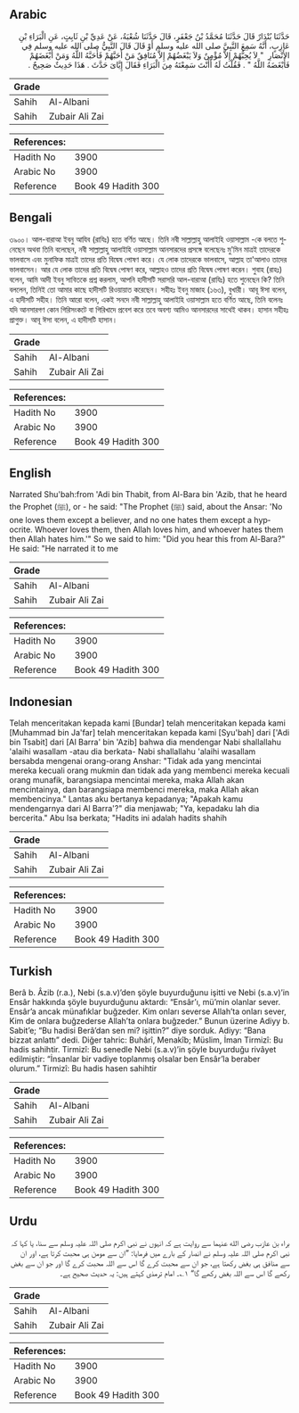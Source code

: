 ## Arabic


<div dir="rtl" lang="ar" style={{fontSize:'larger',backgroundColor:'#f8f9fa',padding:20}}>
حَدَّثَنَا بُنْدَارٌ قَالَ حَدَّثَنَا مُحَمَّدُ بْنُ جَعْفَرٍ، قَالَ حَدَّثَنَا شُعْبَةُ، عَنْ عَدِيِّ بْنِ ثَابِتٍ، عَنِ الْبَرَاءِ بْنِ عَازِبٍ، أَنَّهُ سَمِعَ النَّبِيَّ صلى الله عليه وسلم أَوْ قَالَ قَالَ النَّبِيُّ صلى الله عليه وسلم فِي الأَنْصَارِ ‏ "‏ لاَ يُحِبُّهُمْ إِلاَّ مُؤْمِنٌ وَلاَ يَبْغَضُهُمْ إِلاَّ مُنَافِقٌ مَنْ أَحَبَّهُمْ فَأَحَبَّهُ اللَّهُ وَمَنْ أَبْغَضَهُمْ فَأَبْغَضَهُ اللَّهُ ‏"‏ ‏.‏ فَقُلْتُ لَهُ أَأَنْتَ سَمِعْتَهُ مِنَ الْبَرَاءِ فَقَالَ إِيَّاىَ حَدَّثَ ‏.‏ هَذَا حَدِيثٌ صَحِيحٌ ‏.‏
</div>
<div style={{backgroundColor:'#f8f9fa',padding:20, marginBottom: 10}}><table> <thead> <tr> <th>Grade</th> <th></th> </tr> </thead> <tbody> <tr><td>Sahih</td><td>Al-Albani</td></tr><tr><td>Sahih</td><td>Zubair Ali Zai</td></tr></tbody></table><table> <thead> <tr> <th>References:</th> <th></th> </tr> </thead> <tbody><tr><td>Hadith No</td><td>3900</td></tr><tr><td>Arabic No</td><td>3900</td></tr><tr><td>Reference</td><td>Book 49 Hadith 300</td></tr></tbody></table></div>

## Bengali


<div dir="ltr" lang="bn" style={{fontSize:'larger',backgroundColor:'#f8f9fa',padding:20}}>
৩৯০০। আল-বারাআ ইবনু আযিব (রাযিঃ) হতে বর্ণিত আছে। তিনি নবী সাল্লাল্লাহু আলাইহি ওয়াসাল্লাম -কে বলতে শুনেছেন অথবা তিনি বলেছেন, নবী সাল্লাল্লাহু আলাইহি ওয়াসাল্লাম আনসারদের প্রসঙ্গে বলেছেনঃ মু'মিন মাত্রই তাদেরকে ভালবাসে এবং মুনাফিক মাত্রই তাদের প্রতি বিদ্বেষ পোষণ করে। যে লোক তাদেরকে ভালবাসে, আল্লাহ তা'আলাও তাদের ভালবাসেন। আর যে লোক তাদের প্রতি বিদ্বেষ পোষণ করে, আল্লাহও তাদের প্রতি বিদ্বেষ পোষণ করেন। শুবাহ (রাহঃ) বলেন, আমি আদী ইবনু সাবিতকে প্রশ্ন করলাম, আপনি হাদীসটি সরাসরি আল-বারাআ (রাযিঃ) হতে শুনেছেন কি? তিনি বললেন, তিনিই তো আমার কাছে হাদীসটি রিওয়ায়াত করেছেন। সহীহঃ ইবনু মাজাহ (১৬৩), বুখারী। আবূ ঈসা বলেন, এ হাদীসটি সহীহ। তিনি আরো বলেন, একই সনদে নবী সাল্লাল্লাহু আলাইহি ওয়াসাল্লাম হতে বর্ণিত আছে, তিনি বলেনঃ যদি আনসারগণ কোন গিরিসংকটে বা গিরিখাদে প্রবেশ করে তবে অবশ্য আমিও আনসারদের সাথেই থাকব। হাসান সহীহঃ প্রাগুক্ত। আবূ ঈসা বলেন, এ হাদীসটি হাসান।
</div>
<div style={{backgroundColor:'#f8f9fa',padding:20, marginBottom: 10}}><table> <thead> <tr> <th>Grade</th> <th></th> </tr> </thead> <tbody> <tr><td>Sahih</td><td>Al-Albani</td></tr><tr><td>Sahih</td><td>Zubair Ali Zai</td></tr></tbody></table><table> <thead> <tr> <th>References:</th> <th></th> </tr> </thead> <tbody><tr><td>Hadith No</td><td>3900</td></tr><tr><td>Arabic No</td><td>3900</td></tr><tr><td>Reference</td><td>Book 49 Hadith 300</td></tr></tbody></table></div>

## English


<div dir="ltr" lang="en" style={{fontSize:'larger',backgroundColor:'#f8f9fa',padding:20}}>
Narrated Shu'bah:from 'Adi bin Thabit, from Al-Bara bin 'Azib, that he heard the Prophet (ﷺ), or - he said: "The Prophet (ﷺ) said, about the Ansar: 'No one loves them except a believer, and no one hates them except a hypocrite. Whoever loves them, then Allah loves him, and whoever hates them then Allah hates him.'" So we said to him: "Did you hear this from Al-Bara?" He said: "He narrated it to me
</div>
<div style={{backgroundColor:'#f8f9fa',padding:20, marginBottom: 10}}><table> <thead> <tr> <th>Grade</th> <th></th> </tr> </thead> <tbody> <tr><td>Sahih</td><td>Al-Albani</td></tr><tr><td>Sahih</td><td>Zubair Ali Zai</td></tr></tbody></table><table> <thead> <tr> <th>References:</th> <th></th> </tr> </thead> <tbody><tr><td>Hadith No</td><td>3900</td></tr><tr><td>Arabic No</td><td>3900</td></tr><tr><td>Reference</td><td>Book 49 Hadith 300</td></tr></tbody></table></div>

## Indonesian


<div dir="ltr" lang="id" style={{fontSize:'larger',backgroundColor:'#f8f9fa',padding:20}}>
Telah menceritakan kepada kami [Bundar] telah menceritakan kepada kami [Muhammad bin Ja'far] telah menceritakan kepada kami [Syu'bah] dari ['Adi bin Tsabit] dari [Al Barra' bin 'Azib] bahwa dia mendengar Nabi shallallahu 'alaihi wasallam -atau dia berkata- Nabi shallallahu 'alaihi wasallam bersabda mengenai orang-orang Anshar: "Tidak ada yang mencintai mereka kecuali orang mukmin dan tidak ada yang membenci mereka kecuali orang munafik, barangsiapa mencintai mereka, maka Allah akan mencintainya, dan barangsiapa membenci mereka, maka Allah akan membencinya." Lantas aku bertanya kepadanya; "Apakah kamu mendengarnya dari Al Barra'?" dia menjawab; "Ya, kepadaku lah dia bercerita." Abu Isa berkata; "Hadits ini adalah hadits shahih
</div>
<div style={{backgroundColor:'#f8f9fa',padding:20, marginBottom: 10}}><table> <thead> <tr> <th>Grade</th> <th></th> </tr> </thead> <tbody> <tr><td>Sahih</td><td>Al-Albani</td></tr><tr><td>Sahih</td><td>Zubair Ali Zai</td></tr></tbody></table><table> <thead> <tr> <th>References:</th> <th></th> </tr> </thead> <tbody><tr><td>Hadith No</td><td>3900</td></tr><tr><td>Arabic No</td><td>3900</td></tr><tr><td>Reference</td><td>Book 49 Hadith 300</td></tr></tbody></table></div>

## Turkish


<div dir="ltr" lang="tr" style={{fontSize:'larger',backgroundColor:'#f8f9fa',padding:20}}>
Berâ b. Âzib (r.a.), Nebi (s.a.v)’den şöyle buyurduğunu işitti ve Nebi (s.a.v)’in Ensâr hakkında şöyle buyurduğunu aktardı: “Ensâr’ı, mü’min olanlar sever. Ensâr’a ancak münafıklar buğzeder. Kim onları severse Allah’ta onları sever, Kim de onlara buğzederse Allah’ta onlara buğzeder.” Bunun üzerine Adiyy b. Sabit’e; “Bu hadisi Berâ’dan sen mi? işittin?” diye sorduk. Adiyy: “Bana bizzat anlattı” dedi. Diğer tahric: Buhârî, Menakîb; Müslim, İman Tirmizî: Bu hadis sahihtir. Tirmizî: Bu senedle Nebi (s.a.v)’in şöyle buyurduğu rivâyet edilmiştir: “İnsanlar bir vadiye toplanmış olsalar ben Ensâr’la beraber olurum.” Tirmizî: Bu hadis hasen sahihtir
</div>
<div style={{backgroundColor:'#f8f9fa',padding:20, marginBottom: 10}}><table> <thead> <tr> <th>Grade</th> <th></th> </tr> </thead> <tbody> <tr><td>Sahih</td><td>Al-Albani</td></tr><tr><td>Sahih</td><td>Zubair Ali Zai</td></tr></tbody></table><table> <thead> <tr> <th>References:</th> <th></th> </tr> </thead> <tbody><tr><td>Hadith No</td><td>3900</td></tr><tr><td>Arabic No</td><td>3900</td></tr><tr><td>Reference</td><td>Book 49 Hadith 300</td></tr></tbody></table></div>

## Urdu


<div dir="rtl" lang="ur" style={{fontSize:'larger',backgroundColor:'#f8f9fa',padding:20}}>
براء بن عازب رضی الله عنہما سے روایت ہے کہ انہوں نے نبی اکرم صلی اللہ علیہ وسلم سے سنا، یا کہا کہ نبی اکرم صلی اللہ علیہ وسلم نے انصار کے بارے میں فرمایا: ”ان سے مومن ہی محبت کرتا ہے، اور ان سے منافق ہی بغض رکھتا ہے، جو ان سے محبت کرے گا اس سے اللہ محبت کرے گا اور جو ان سے بغض رکھے گا اس سے اللہ بغض رکھے گا“ ۱؎۔ امام ترمذی کہتے ہیں: یہ حدیث صحیح ہے۔
</div>
<div style={{backgroundColor:'#f8f9fa',padding:20, marginBottom: 10}}><table> <thead> <tr> <th>Grade</th> <th></th> </tr> </thead> <tbody> <tr><td>Sahih</td><td>Al-Albani</td></tr><tr><td>Sahih</td><td>Zubair Ali Zai</td></tr></tbody></table><table> <thead> <tr> <th>References:</th> <th></th> </tr> </thead> <tbody><tr><td>Hadith No</td><td>3900</td></tr><tr><td>Arabic No</td><td>3900</td></tr><tr><td>Reference</td><td>Book 49 Hadith 300</td></tr></tbody></table></div>